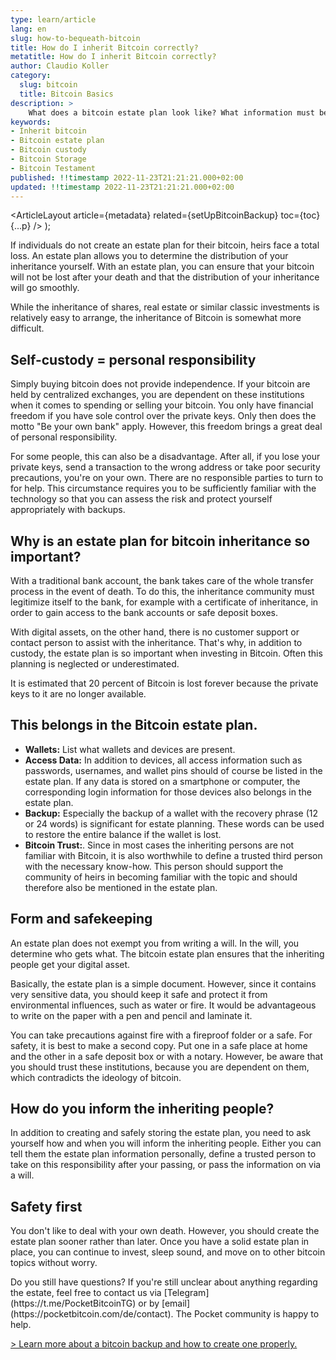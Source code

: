```yaml
---
type: learn/article
lang: en
slug: how-to-bequeath-bitcoin
title: How do I inherit Bitcoin correctly?
metatitle: How do I inherit Bitcoin correctly?
author: Claudio Koller
category:
  slug: bitcoin
  title: Bitcoin Basics
description: >
    What does a bitcoin estate plan look like? What information must be included in the estate plan and how do you keep it safe? We clarify.
keywords:
- Inherit bitcoin
- Bitcoin estate plan
- Bitcoin custody
- Bitcoin Storage
- Bitcoin Testament
published: !!timestamp 2022-11-23T21:21:21.000+02:00
updated: !!timestamp 2022-11-23T21:21:21.000+02:00
---
```



  <ArticleLayout
    article={metadata}
    related={setUpBitcoinBackup}
    toc={toc}
    {...p}
  />
);

If individuals do not create an estate plan for their bitcoin, heirs face a total loss. An estate plan allows you to determine the distribution of your inheritance yourself. With an estate plan, you can ensure that your bitcoin will not be lost after your death and that the distribution of your inheritance will go smoothly.

While the inheritance of shares, real estate or similar classic investments is relatively easy to arrange, the inheritance of Bitcoin is somewhat more difficult.

## Self-custody = personal responsibility

Simply buying bitcoin does not provide independence. If your bitcoin are held by centralized exchanges, you are dependent on these institutions when it comes to spending or selling your bitcoin. You only have financial freedom if you have sole control over the private keys. Only then does the motto "Be your own bank" apply. However, this freedom brings a great deal of personal responsibility.

For some people, this can also be a disadvantage. After all, if you lose your private keys, send a transaction to the wrong address or take poor security precautions, you're on your own. There are no responsible parties to turn to for help. This circumstance requires you to be sufficiently familiar with the technology so that you can assess the risk and protect yourself appropriately with backups.

## Why is an estate plan for bitcoin inheritance so important?

With a traditional bank account, the bank takes care of the whole transfer process in the event of death. To do this, the inheritance community must legitimize itself to the bank, for example with a certificate of inheritance, in order to gain access to the bank accounts or safe deposit boxes.

With digital assets, on the other hand, there is no customer support or contact person to assist with the inheritance. That's why, in addition to custody, the estate plan is so important when investing in Bitcoin. Often this planning is neglected or underestimated.

<Callout icon="⚠️">
It is estimated that 20&nbsp;percent of Bitcoin is lost forever because the private keys to it are no longer available.
</Callout>

## This belongs in the Bitcoin estate plan.

- **Wallets:**
List what wallets and devices are present.
- **Access Data:**
In addition to devices, all access information such as passwords, usernames, and wallet pins should of course be listed in the estate plan.
If any data is stored on a smartphone or computer, the corresponding login information for those devices also belongs in the estate plan.
- **Backup:**
Especially the backup of a wallet with the recovery phrase (12 or 24&nbsp;words) is significant for estate planning. These words can be used to restore the entire balance if the wallet is lost.
- **Bitcoin Trust:**.
Since in most cases the inheriting persons are not familiar with Bitcoin, it is also worthwhile to define a trusted third person with the necessary know-how. This person should support the community of heirs in becoming familiar with the topic and should therefore also be mentioned in the estate plan.

## Form and safekeeping

An estate plan does not exempt you from writing a will. In the will, you determine who gets what. The bitcoin estate plan ensures that the inheriting people get your digital asset.

Basically, the estate plan is a simple document. However, since it contains very sensitive data, you should keep it safe and protect it from environmental influences, such as water or fire. It would be advantageous to write on the paper with a pen and pencil and laminate it.

You can take precautions against fire with a fireproof folder or a safe. For safety, it is best to make a second copy. Put one in a safe place at home and the other in a safe deposit box or with a notary. However, be aware that you should trust these institutions, because you are dependent on them, which contradicts the ideology of bitcoin.

## How do you inform the inheriting people?

In addition to creating and safely storing the estate plan, you need to ask yourself how and when you will inform the inheriting people. Either you can tell them the estate plan information personally, define a trusted person to take on this responsibility after your passing, or pass the information on via a will.

## Safety first

You don't like to deal with your own death. However, you should create the estate plan sooner rather than later. Once you have a solid estate plan in place, you can continue to invest, sleep sound, and move on to other bitcoin topics without worry.

<Callout icon="❓">
Do you still have questions?
If you're still unclear about anything regarding the estate, feel free to contact us via [Telegram](https://t.me/PocketBitcoinTG) or by [email](https://pocketbitcoin.com/de/contact). The Pocket community is happy to help.
</Callout>

[> Learn more about a bitcoin backup and how to create one properly.](/learn/bitcoin/set-up-bitcoin-backup)
